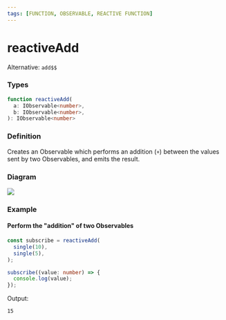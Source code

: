 ```yaml
---
tags: [FUNCTION, OBSERVABLE, REACTIVE FUNCTION]
---
```


# reactiveAdd

Alternative: `add$$`

### Types

```ts
function reactiveAdd(
  a: IObservable<number>,
  b: IObservable<number>,
): IObservable<number>
```

### Definition

Creates an Observable which performs an addition (`+`) between the values sent by two Observables, and emits the result.

### Diagram

![](example-diagram.svg)

### Example

#### Perform the "addition" of two Observables

```ts
const subscribe = reactiveAdd(
  single(10),
  single(5),
);

subscribe((value: number) => {
  console.log(value);
});
```

Output:

```text
15
```
